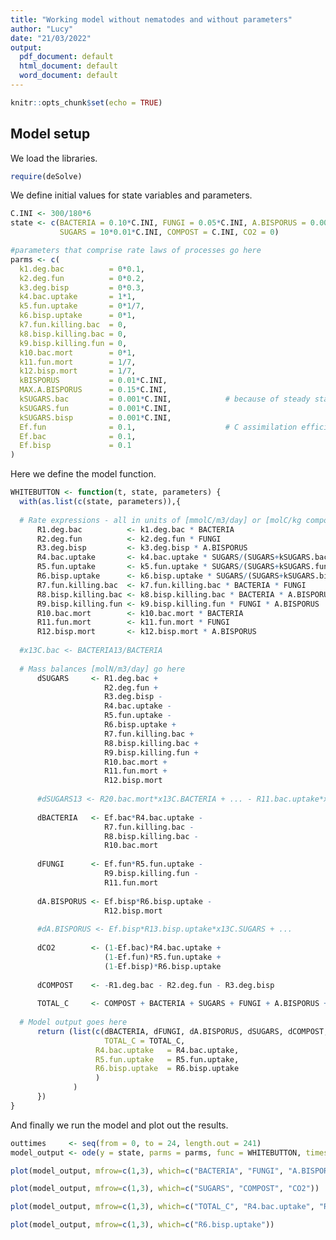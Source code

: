 ```yaml
---
title: "Working model without nematodes and without parameters"
author: "Lucy"
date: "21/03/2022"
output:
  pdf_document: default
  html_document: default
  word_document: default
---
```


```r
knitr::opts_chunk$set(echo = TRUE)
```

## Model setup

We load the libraries.

```r
require(deSolve)
```

We define initial values for state variables and parameters.

```r
C.INI <- 300/180*6
state <- c(BACTERIA = 0.10*C.INI, FUNGI = 0.05*C.INI, A.BISPORUS = 0.001*C.INI, 
           SUGARS = 10*0.01*C.INI, COMPOST = C.INI, CO2 = 0)

#parameters that comprise rate laws of processes go here
parms <- c(
  k1.deg.bac          = 0*0.1,
  k2.deg.fun          = 0*0.2,
  k3.deg.bisp         = 0*0.3,
  k4.bac.uptake       = 1*1,
  k5.fun.uptake       = 0*1/7,
  k6.bisp.uptake      = 0*1,
  k7.fun.killing.bac  = 0,
  k8.bisp.killing.bac = 0,
  k9.bisp.killing.fun = 0,
  k10.bac.mort        = 0*1,
  k11.fun.mort        = 1/7,
  k12.bisp.mort       = 1/7,
  kBISPORUS           = 0.01*C.INI,
  MAX.A.BISPORUS      = 0.15*C.INI,
  kSUGARS.bac         = 0.001*C.INI,            # because of steady state
  kSUGARS.fun         = 0.001*C.INI,
  kSUGARS.bisp        = 0.001*C.INI,
  Ef.fun              = 0.1,                    # C assimilation efficiency
  Ef.bac              = 0.1,
  Ef.bisp             = 0.1
)
```

Here we define the model function.

```r
WHITEBUTTON <- function(t, state, parameters) { 
  with(as.list(c(state, parameters)),{
 
  # Rate expressions - all in units of [mmolC/m3/day] or [molC/kg compost] go here
      R1.deg.bac          <- k1.deg.bac * BACTERIA
      R2.deg.fun          <- k2.deg.fun * FUNGI
      R3.deg.bisp         <- k3.deg.bisp * A.BISPORUS
      R4.bac.uptake       <- k4.bac.uptake * SUGARS/(SUGARS+kSUGARS.bac) * BACTERIA * kBISPORUS/(A.BISPORUS+kBISPORUS)
      R5.fun.uptake       <- k5.fun.uptake * SUGARS/(SUGARS+kSUGARS.fun) * FUNGI * kBISPORUS/(A.BISPORUS+kBISPORUS)
      R6.bisp.uptake      <- k6.bisp.uptake * SUGARS/(SUGARS+kSUGARS.bisp) * A.BISPORUS * (1-A.BISPORUS/MAX.A.BISPORUS)
      R7.fun.killing.bac  <- k7.fun.killing.bac * BACTERIA * FUNGI
      R8.bisp.killing.bac <- k8.bisp.killing.bac * BACTERIA * A.BISPORUS
      R9.bisp.killing.fun <- k9.bisp.killing.fun * FUNGI * A.BISPORUS
      R10.bac.mort        <- k10.bac.mort * BACTERIA
      R11.fun.mort        <- k11.fun.mort * FUNGI
      R12.bisp.mort       <- k12.bisp.mort * A.BISPORUS
      
  #x13C.bac <- BACTERIA13/BACTERIA
      
  # Mass balances [molN/m3/day] go here
      dSUGARS     <- R1.deg.bac + 
                     R2.deg.fun + 
                     R3.deg.bisp -
                     R4.bac.uptake - 
                     R5.fun.uptake - 
                     R6.bisp.uptake + 
                     R7.fun.killing.bac + 
                     R8.bisp.killing.bac + 
                     R9.bisp.killing.fun +
                     R10.bac.mort + 
                     R11.fun.mort + 
                     R12.bisp.mort
      
      #dSUGARS13 <- R20.bac.mort*x13C.BACTERIA + ... - R11.bac.uptake*x13C.SUGARS
      
      dBACTERIA   <- Ef.bac*R4.bac.uptake - 
                     R7.fun.killing.bac -
                     R8.bisp.killing.bac - 
                     R10.bac.mort 
                     
      dFUNGI      <- Ef.fun*R5.fun.uptake - 
                     R9.bisp.killing.fun - 
                     R11.fun.mort
      
      dA.BISPORUS <- Ef.bisp*R6.bisp.uptake - 
                     R12.bisp.mort
      
      #dA.BISPORUS <- Ef.bisp*R13.bisp.uptake*x13C.SUGARS + ...
        
      dCO2        <- (1-Ef.bac)*R4.bac.uptake + 
                     (1-Ef.fun)*R5.fun.uptake + 
                     (1-Ef.bisp)*R6.bisp.uptake
      
      dCOMPOST    <- -R1.deg.bac - R2.deg.fun - R3.deg.bisp
      
      TOTAL_C     <- COMPOST + BACTERIA + SUGARS + FUNGI + A.BISPORUS + CO2
      
  # Model output goes here
      return (list(c(dBACTERIA, dFUNGI, dA.BISPORUS, dSUGARS, dCOMPOST, dCO2),
                     TOTAL_C = TOTAL_C, 
                   R4.bac.uptake   = R4.bac.uptake,
                   R5.fun.uptake   = R5.fun.uptake,
                   R6.bisp.uptake  = R6.bisp.uptake
                   )
              )
      })
}
```

And finally we run the model and plot out the results.

```r
outtimes     <- seq(from = 0, to = 24, length.out = 241)
model_output <- ode(y = state, parms = parms, func = WHITEBUTTON, times = outtimes)
```

```r
plot(model_output, mfrow=c(1,3), which=c("BACTERIA", "FUNGI", "A.BISPORUS"))
```

```r
plot(model_output, mfrow=c(1,3), which=c("SUGARS", "COMPOST", "CO2"))
```

```r
plot(model_output, mfrow=c(1,3), which=c("TOTAL_C", "R4.bac.uptake", "R5.fun.uptake"))
```

```r
plot(model_output, mfrow=c(1,3), which=c("R6.bisp.uptake"))
```
